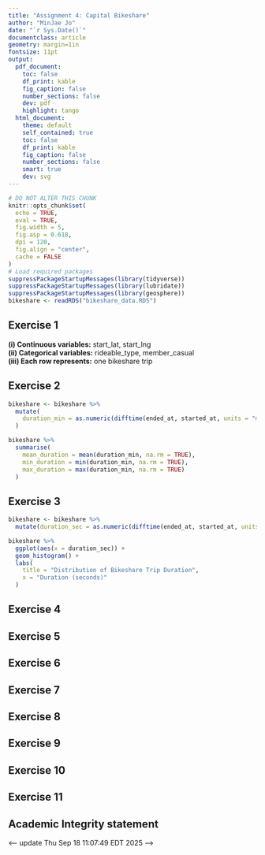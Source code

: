 ```yaml
---
title: "Assignment 4: Capital Bikeshare"
author: "MinJae Jo"
date: "`r Sys.Date()`"
documentclass: article
geometry: margin=1in
fontsize: 11pt
output:
  pdf_document:
    toc: false
    df_print: kable
    fig_caption: false
    number_sections: false
    dev: pdf
    highlight: tango
  html_document:
    theme: default
    self_contained: true
    toc: false
    df_print: kable
    fig_caption: false
    number_sections: false
    smart: true
    dev: svg
---
```


```r
# DO NOT ALTER THIS CHUNK
knitr::opts_chunk$set(
  echo = TRUE,
  eval = TRUE,
  fig.width = 5,
  fig.asp = 0.618,
  dpi = 120,
  fig.align = "center",
  cache = FALSE
)
# Load required packages
suppressPackageStartupMessages(library(tidyverse))
suppressPackageStartupMessages(library(lubridate))
suppressPackageStartupMessages(library(geosphere))
bikeshare <- readRDS("bikeshare_data.RDS")
```


## Exercise 1

**(i) Continuous variables:** start_lat, start_lng  
**(ii) Categorical variables:** rideable_type, member_casual  
**(iii) Each row represents:** one bikeshare trip


## Exercise 2
```r
bikeshare <- bikeshare %>%
  mutate(
    duration_min = as.numeric(difftime(ended_at, started_at, units = "mins"))
  )

bikeshare %>%
  summarise(
    mean_duration = mean(duration_min, na.rm = TRUE),
    min_duration = min(duration_min, na.rm = TRUE),
    max_duration = max(duration_min, na.rm = TRUE)
  )

```
## Exercise 3

```r
bikeshare <- bikeshare %>%
  mutate(duration_sec = as.numeric(difftime(ended_at, started_at, units = "secs")))

bikeshare %>%
  ggplot(aes(x = duration_sec)) +
  geom_histogram() +
  labs(
    title = "Distribution of Bikeshare Trip Duration",
    x = "Duration (seconds)"
  )
```


## Exercise 4



## Exercise 5



## Exercise 6



## Exercise 7



## Exercise 8



## Exercise 9



## Exercise 10



## Exercise 11




## Academic Integrity statement

<--- update Thu Sep 18 11:07:49 EDT 2025 -->
